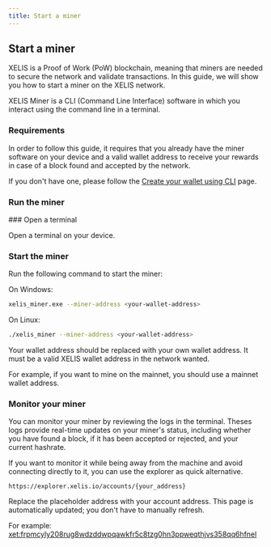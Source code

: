 ```yaml
---
title: Start a miner
---
```



## Start a miner

XELIS is a Proof of Work (PoW) blockchain, meaning that miners are needed to secure the network and validate transactions.
In this guide, we will show you how to start a miner on the XELIS network.

XELIS Miner is a CLI (Command Line Interface) software in which you interact using the command line in a terminal.

### Requirements

In order to follow this guide, it requires that you already have the miner software on your device and a valid wallet address to receive your rewards in case of a block found and accepted by the network.

If you don't have one, please follow the [Create your wallet using CLI](/getting-started/guides/create-wallet-cli) page.

### Run the miner

<Steps>
### Open a terminal

Open a terminal on your device.

### Start the miner

Run the following command to start the miner:

On Windows:
```bash
xelis_miner.exe --miner-address <your-wallet-address>
```

On Linux:
```bash
./xelis_miner --miner-address <your-wallet-address>
```

Your wallet address should be replaced with your own wallet address.
It must be a valid XELIS wallet address in the network wanted.

For example, if you want to mine on the mainnet, you should use a mainnet wallet address.

### Monitor your miner

You can monitor your miner by reviewing the logs in the terminal.
Theses logs provide real-time updates on your miner's status, including whether you have found a block,
if it has been accepted or rejected, and your current hashrate.

If you want to monitor it while being away from the machine and avoid connecting directly to it,
you can use the explorer as quick alternative.

`https://explorer.xelis.io/accounts/{your_address}`

Replace the placeholder address with your account address. This page is automatically updated; you don't have to manually refresh.

For example:
[xet:frpmcyly208rug8wdzddwpqawkfr5c8tzg0hn3ppweqthjvs358qq6hfnel](https://testnet-explorer.xelis.io/accounts/xet:frpmcyly208rug8wdzddwpqawkfr5c8tzg0hn3ppweqthjvs358qq6hfnel)

</Steps>